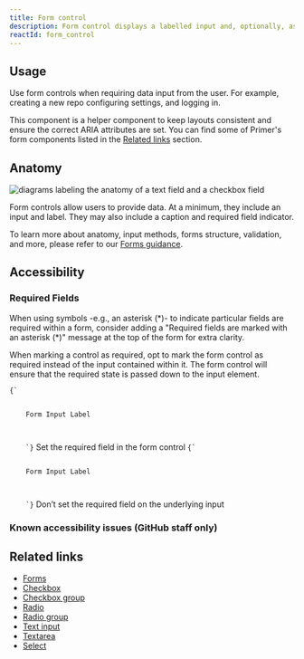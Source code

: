```yaml
---
title: Form control
description: Form control displays a labelled input and, optionally, associated validation text and/or hint text.
reactId: form_control
---
```



## Usage

Use form controls when requiring data input from the user. For example, creating a new repo configuring settings, and logging in.

This component is a helper component to keep layouts consistent and ensure the correct ARIA attributes are set. You can find some of Primer's form components listed in the [Related links](#related-links) section.

## Anatomy

![diagrams labeling the anatomy of a text field and a checkbox field](https://user-images.githubusercontent.com/2313998/171692166-43d45c4b-509a-4f68-9e8b-1577658b493e.png)

Form controls allow users to provide data. At a minimum, they include an input and label. They may also include a caption and required field indicator.

To learn more about anatomy, input methods, forms structure, validation, and more, please refer to our [Forms guidance](/ui-patterns/forms/overview).

## Accessibility

### Required Fields

When using symbols -e.g., an asterisk (*)- to indicate particular fields are required within a form, consider adding a "Required fields are marked with an asterisk (\*)" message at the top of the form for extra clarity.

When marking a control as required, opt to mark the form control as required instead of the input contained within it. The form control will ensure that the required state is passed down to the input element.

<DoDontContainer>
  <Do>
        <Code classname="language-jsx">{`
      <FormControl required>
  <FormControl.Label>
    Form Input Label
  </FormControl.Label>
  <Checkbox />
</FormControl>
    `}</Code>
    <Caption>Set the required field in the form control</Caption>
  </Do>
  <Dont>
    <Code classname="language-jsx">{`
      <FormControl>
  <FormControl.Label>
    Form Input Label
  </FormControl.Label>
  <Checkbox required />
</FormControl>
    `}</Code>
    <Caption>Don’t set the required field on the underlying input</Caption>
  </Dont>
</DoDontContainer>

### Known accessibility issues (GitHub staff only)

 <AccessibilityLink label="FormControl"/>

## Related links

- [Forms](/ui-patterns/forms/overview)
- [Checkbox](/components/checkbox)
- [Checkbox group](/components/checkbox-group)
- [Radio](/components/radio)
- [Radio group](/components/radio-group)
- [Text input](/components/text-input)
- [Textarea](/components/textarea)
- [Select](/components/select)
